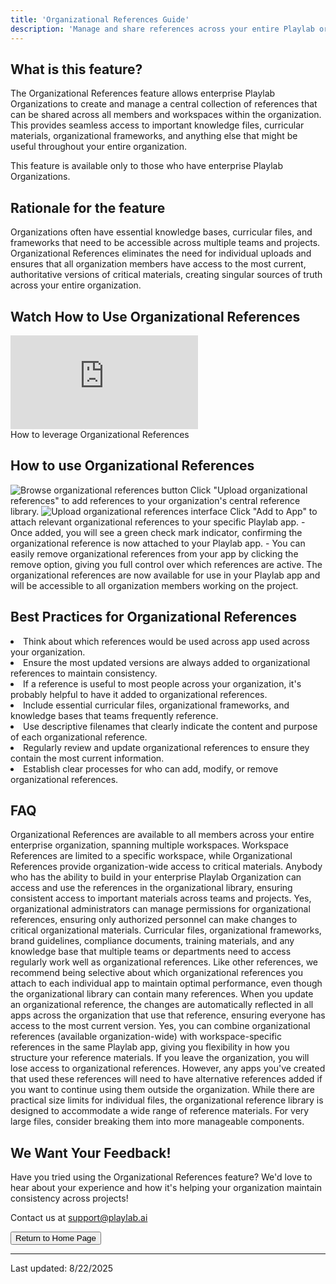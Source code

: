 ```yaml
---
title: 'Organizational References Guide'
description: 'Manage and share references across your entire Playlab organization'
---
```


## <Icon icon="bell-on" size="24" className="inline-block align-text-bottom" /> What is this feature?

The Organizational References feature allows enterprise Playlab Organizations to create and manage a central collection of references that can be shared across all members and workspaces within the organization. This provides seamless access to important knowledge files, curricular materials, organizational frameworks, and anything else that might be useful throughout your entire organization.

<Note>This feature is available only to those who have enterprise Playlab Organizations.</Note>

## <Icon icon="lightbulb" size="24" className="inline-block align-text-bottom" /> Rationale for the feature

Organizations often have essential knowledge bases, curricular files, and frameworks that need to be accessible across multiple teams and projects. Organizational References eliminates the need for individual uploads and ensures that all organization members have access to the most current, authoritative versions of critical materials, creating singular sources of truth across your entire organization.

## <Icon icon="video" size="24" className="inline-block align-text-bottom" /> Watch How to Use Organizational References

<Frame>
  <iframe 
    src="https://drive.google.com/file/d/16PLS0VYYngHJ72CJ5Lt0pYypOK0xCyfY/preview" 
    frameborder="0" 
    webkitallowfullscreen 
    mozallowfullscreen 
    allowfullscreen 
    style={{ width: "100%", height: "400px" }}
  ></iframe>
  <figcaption>How to leverage Organizational References</figcaption>
</Frame>

## <Icon icon="eye" size="24" className="inline-block align-text-bottom" /> How to use Organizational References

<Steps>
    <Step title="Log into your Playlab account with enterprise organization access">
  </Step>
  <Step title="Open your Playlab Builder">
  </Step>
  <Step title="Click the References icon on the right sidebar">
  </Step>
  <Step title="Select 'Browse libraries' to access your organization's reference library">
    <Frame>
      <img src="/images/browse libraries.png" alt="Browse organizational references button" />
    </Frame>
  </Step>
  <Step title="Upload references to your organizational library">
    Click "Upload organizational references" to add references to your organization's central reference library.
    <Frame>
      <img src="/images/addorgreferences.png" alt="Upload organizational references interface" />
    </Frame>
  </Step>
  <Step title="Add references to your app with one click">
    Click "Add to App" to attach relevant organizational references to your specific Playlab app.
    - Once added, you will see a green check mark indicator, confirming the organizational reference is now attached to your Playlab app.
    - You can easily remove organizational references from your app by clicking the remove option, giving you full control over which references are active.
  </Step>
  <Step title="Continue building your app">
    The organizational references are now available for use in your Playlab app and will be accessible to all organization members working on the project.
  </Step>
</Steps>

## <Icon icon="lightbulb" size="24" className="inline-block align-text-bottom" /> Best Practices for Organizational References

<li>Think about which references would be used across app used across your organization.</li>
<li>Ensure the most updated versions are always added to organizational references to maintain consistency.</li>
<li>If a reference is useful to most people across your organization, it's probably helpful to have it added to organizational references.</li>
<li>Include essential curricular files, organizational frameworks, and knowledge bases that teams frequently reference.</li>
<li>Use descriptive filenames that clearly indicate the content and purpose of each organizational reference.</li>
<li>Regularly review and update organizational references to ensure they contain the most current information.</li>
<li>Establish clear processes for who can add, modify, or remove organizational references.</li>

## <Icon icon="circle-question" size="24" className="inline-block align-text-bottom" /> FAQ

<Accordion title="What makes Organizational References different from Workspace References?">
  Organizational References are available to all members across your entire enterprise organization, spanning multiple workspaces. Workspace References are limited to a specific workspace, while Organizational References provide organization-wide access to critical materials.
</Accordion>

<Accordion title="Who can access Organizational References?">
  Anybody who has the ability to build in your enterprise Playlab Organization can access and use the references in the organizational library, ensuring consistent access to important materials across teams and projects.
</Accordion>

<Accordion title="Can I control who can add or modify Organizational References?">
  Yes, organizational administrators can manage permissions for organizational references, ensuring only authorized personnel can make changes to critical organizational materials.
</Accordion>

<Accordion title="What types of materials work best as Organizational References?">
  Curricular files, organizational frameworks, brand guidelines, compliance documents, training materials, and any knowledge base that multiple teams or departments need to access regularly work well as organizational references.
</Accordion>

<Accordion title="How do Organizational References impact app performance?">
  Like other references, we recommend being selective about which organizational references you attach to each individual app to maintain optimal performance, even though the organizational library can contain many references.
</Accordion>

<Accordion title="What happens when I update an Organizational Reference?">
  When you update an organizational reference, the changes are automatically reflected in all apps across the organization that use that reference, ensuring everyone has access to the most current version.
</Accordion>

<Accordion title="Can I use both Organizational and Workspace References in the same app?">
  Yes, you can combine organizational references (available organization-wide) with workspace-specific references in the same Playlab app, giving you flexibility in how you structure your reference materials.
</Accordion>

<Accordion title="What happens if I leave the organization?">
  If you leave the organization, you will lose access to organizational references. However, any apps you've created that used these references will need to have alternative references added if you want to continue using them outside the organization.
</Accordion>

<Accordion title="Are there size limits for Organizational References?">
  While there are practical size limits for individual files, the organizational reference library is designed to accommodate a wide range of reference materials. For very large files, consider breaking them into more manageable components.
</Accordion>

## <Icon icon="comment-dots" size="24" className="inline-block align-text-bottom" /> We Want Your Feedback!

<Info>
  Have you tried using the Organizational References feature? We'd love to hear about your experience and how it's helping your organization maintain consistency across projects!

  Contact us at [support@playlab.ai](mailto:support@playlab.ai)
</Info>

<div className="mt-8">
  <Button href="../index.md">Return to Home Page</Button>
</div>

---
Last updated: 8/22/2025